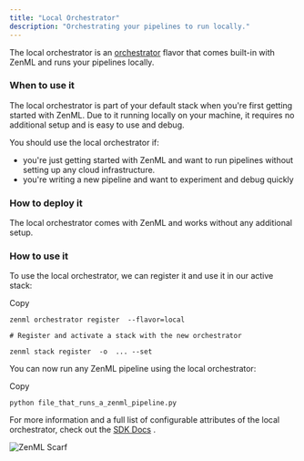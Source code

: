 ```yaml
---
title: "Local Orchestrator"
description: "Orchestrating your pipelines to run locally."
---
```


The local orchestrator is an [orchestrator](/stack-components/orchestrators) flavor that comes built-in with ZenML and runs your pipelines locally.

### When to use it

The local orchestrator is part of your default stack when you're first getting started with ZenML. Due to it running locally on your machine, it requires no additional setup and is easy to use and debug.

You should use the local orchestrator if:

* you're just getting started with ZenML and want to run pipelines without setting up any cloud infrastructure.
* you're writing a new pipeline and want to experiment and debug quickly

### How to deploy it

The local orchestrator comes with ZenML and works without any additional setup.

### How to use it

To use the local orchestrator, we can register it and use it in our active stack:

Copy

```
zenml orchestrator register  --flavor=local

# Register and activate a stack with the new orchestrator

zenml stack register  -o  ... --set
```

You can now run any ZenML pipeline using the local orchestrator:

Copy

```
python file_that_runs_a_zenml_pipeline.py
```

For more information and a full list of configurable attributes of the local orchestrator, check out the [SDK Docs](https://sdkdocs.zenml.io/latest/core%5Fcode%5Fdocs/core-orchestrators/#zenml.orchestrators.local.local%5Forchestrator.LocalOrchestrator) .

![ZenML Scarf](/images/stack-components/orchestrators)